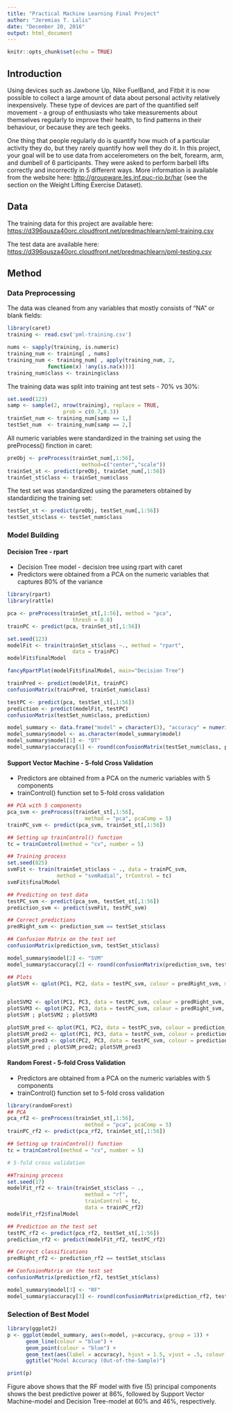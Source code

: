 ---
title: "Practical Machine Learning Final Project"
author: "Jeremias T. Lalis"
date: "December 20, 2016"
output: html_document
---

```{r setup, include=FALSE}
knitr::opts_chunk$set(echo = TRUE)
```

## Introduction

Using devices such as Jawbone Up, Nike FuelBand, and Fitbit it is now possible to collect a large amount of data about personal activity relatively inexpensively. These type of devices are part of the quantified self movement - a group of enthusiasts who take measurements about themselves regularly to improve their health, to find patterns in their behaviour, or because they are tech geeks.

One thing that people regularly do is quantify how much of a particular activity they do, but they rarely quantify how well they do it. In this project, your goal will be to use data from accelerometers on the belt, forearm, arm, and dumbell of 6 participants. They were asked to perform barbell lifts correctly and incorrectly in 5 different ways. More information is available from the website here: <http://groupware.les.inf.puc-rio.br/har> (see the section on the Weight Lifting Exercise Dataset).

## Data
The training data for this project are available here: 
<https://d396qusza40orc.cloudfront.net/predmachlearn/pml-training.csv>

The test data are available here: 
<https://d396qusza40orc.cloudfront.net/predmachlearn/pml-testing.csv>

## Method
### Data Preprocessing

The data was cleaned from any variables that mostly consists of "NA" or blank fields:

```{r}
library(caret)
training <- read.csv('pml-training.csv')

nums <- sapply(training, is.numeric)
training_num <- training[ , nums]  
training_num <- training_num[ , apply(training_num, 2,
             function(x) !any(is.na(x)))]
training_num$class <- training$class
```

The training data was split into training ant test sets - 70% vs 30%:

```{r}
set.seed(123)
samp <- sample(2, nrow(training), replace = TRUE,
                  prob = c(0.7,0.3))
trainSet_num <- training_num[samp == 1,]
testSet_num  <- training_num[samp == 2,]
```

All numeric variables were standardized in the training set using the preProcess() finction in caret:

```{r}
preObj <- preProcess(trainSet_num[,1:56], 
                        method=c("center","scale"))
trainSet_st <- predict(preObj, trainSet_num[,1:56])
trainSet_st$class <- trainSet_num$class
```

The test set was standardized using the parameters obtained by standardizing the training set:

```{r}
testSet_st <- predict(preObj, testSet_num[,1:56])
testSet_st$class <- testSet_num$class
```

### Model Building
#### Decision Tree - rpart
- Decision Tree model - decision tree using rpart with caret
- Predictors were obtained from a PCA on the numeric variables that captures 80% of the variance

```{r}
library(rpart)
library(rattle)

pca <- preProcess(trainSet_st[,1:56], method = "pca",
                     thresh = 0.8)
trainPC <- predict(pca, trainSet_st[,1:56])

set.seed(123)
modelFit <- train(trainSet_st$class ~., method = "rpart", 
                     data = trainPC)
modelFit$finalModel

fancyRpartPlot(modelFit$finalModel, main="Decision Tree")

trainPred <- predict(modelFit, trainPC)
confusionMatrix(trainPred, trainSet_num$class)  

testPC <- predict(pca, testSet_st[,1:56])
prediction <- predict(modelFit, testPC)
confusionMatrix(testSet_num$class, prediction)  

model_summary <- data.frame("model" = character(3), "accuracy" = numeric(3))
model_summary$model <- as.character(model_summary$model)
model_summary$model[1] <- "DT"
model_summary$accuracy[1] <- round(confusionMatrix(testSet_num$class, prediction)$overall[[1]], 2)
```

#### Support Vector Machine - 5-fold Cross Validation
- Predictors are obtained from a PCA on the numeric variables with 5 components
- trainControl() function set to 5-fold cross validation

```{r}
## PCA with 5 components
pca_svm <- preProcess(trainSet_st[,1:56], 
                         method = "pca", pcaComp = 5)
trainPC_svm <- predict(pca_svm, trainSet_st[,1:56])

## Setting up trainControl() function
tc = trainControl(method = "cv", number = 5)

## Training process
set.seed(825)
svmFit <- train(trainSet_st$class ~ ., data = trainPC_svm, 
                method = "svmRadial", trControl = tc)
svmFit$finalModel

## Predicting on test data
testPC_svm <- predict(pca_svm, testSet_st[,1:56])
prediction_svm <- predict(svmFit, testPC_svm)

## Correct predictions
predRight_svm <- prediction_svm == testSet_st$class

## Confusion Matrix on the test set
confusionMatrix(prediction_svm, testSet_st$class)

model_summary$model[2] <- "SVM"
model_summary$accuracy[2] <- round(confusionMatrix(prediction_svm, testSet_st$class)$overall[[1]], 2)

## Plots
plotSVM <- qplot(PC1, PC2, data = testPC_svm, colour = predRight_svm, main = "Prediction on test set - SVM " )


plotSVM2 <- qplot(PC1, PC3, data = testPC_svm, colour = predRight_svm, main = "Prediction on test set - SVM " )
plotSVM3 <- qplot(PC2, PC3, data = testPC_svm, colour = predRight_svm, main = "Prediction on test set - SVM " )
plotSVM ; plotSVM2 ; plotSVM3

plotSVM_pred <- qplot(PC1, PC2, data = testPC_svm, colour = prediction_svm, main = "Prediction on test set - SVM by groups" )
plotSVM_pred2 <- qplot(PC1, PC3, data = testPC_svm, colour = prediction_svm, main = "Prediction on test set - SVM by groups" )
plotSVM_pred3 <- qplot(PC2, PC3, data = testPC_svm, colour = prediction_svm, main = "Prediction on test set - SVM by groups" )
plotSVM_pred ; plotSVM_pred2; plotSVM_pred3
```

#### Random Forest - 5-fold Cross Validation
- Predictors are obtained from a PCA on the numeric variables with 5 components
- trainControl() function set to 5-fold cross validation

```{r}
library(randomForest)
## PCA
pca_rf2 <- preProcess(trainSet_st[,1:56], 
                         method = "pca", pcaComp = 5)
trainPC_rf2 <- predict(pca_rf2, trainSet_st[,1:56])

## Setting up trainControl() function
tc = trainControl(method = "cv", number = 5) 

# 5-fold cross validation

##Training process
set.seed(17)
modelFit_rf2 <- train(trainSet_st$class ~ ., 
                         method = "rf",
                         trainControl = tc, 
                         data = trainPC_rf2)
modelFit_rf2$finalModel

## Prediction on the test set
testPC_rf2 <- predict(pca_rf2, testSet_st[,1:56])
prediction_rf2 <- predict(modelFit_rf2, testPC_rf2)

## Correct classifications
predRight_rf2 <- prediction_rf2 == testSet_st$class

## ConfusionMatrix on the test set
confusionMatrix(prediction_rf2, testSet_st$class)

model_summary$model[3] <- "RF"
model_summary$accuracy[3] <- round(confusionMatrix(prediction_rf2, testSet_st$class)$overall[[1]], 2)
```

### Selection of Best Model
```{r}
library(ggplot2)
p <- ggplot(model_summary, aes(x=model, y=accuracy, group = 1)) +
      geom_line(colour = "blue") + 
      geom_point(colour = "blue") +
      geom_text(aes(label = accuracy), hjust = 1.5, vjust = .5, colour = "red") +
      ggtitle("Model Accuracy (Out-of-the-Sample)")

print(p)
```

Figure above shows that the RF model with five (5) principal components shows the best predictive power at 86%, followed by Support Vector Machine-model and Decision Tree-model at 60% and 46%, respectively.

